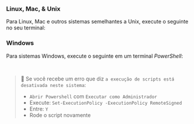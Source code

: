 
### Linux, Mac, & Unix
Para Linux, Mac e outros sistemas semelhantes a Unix, execute o seguinte no seu terminal:

<CliUnixScript />

### Windows
Para sistemas Windows, execute o seguinte em um terminal _PowerShell_:

<CliWindowsScript />

<br />

> 🐰 Se você recebe um erro que diz `a execução de scripts está desativada neste sistema`:
> - `Abrir Powershell` com `Executar como Administrador`
> - Execute: `Set-ExecutionPolicy -ExecutionPolicy RemoteSigned`
> - Entre: `Y`
> - Rode o script novamente
